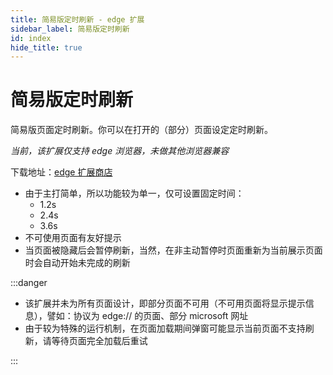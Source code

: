 ```yaml
---
title: 简易版定时刷新 - edge 扩展
sidebar_label: 简易版定时刷新
id: index
hide_title: true
---
```


# 简易版定时刷新

<Favicon href="/icon/simple-refresh.ico" />

简易版页面定时刷新。你可以在打开的（部分）页面设定定时刷新。

_当前，该扩展仅支持 edge 浏览器，未做其他浏览器兼容_

下载地址：[edge 扩展商店](https://microsoftedge.microsoft.com/addons/detail/nfdpkdmkbcdbjogjnhhmldmodbjmplna)

- 由于主打简单，所以功能较为单一，仅可设置固定时间：
  - 1.2s
  - 2.4s
  - 3.6s
- 不可使用页面有友好提示
- 当页面被隐藏后会暂停刷新，当然，在非主动暂停时页面重新为当前展示页面时会自动开始未完成的刷新

:::danger

- 该扩展并未为所有页面设计，即部分页面不可用（不可用页面将显示提示信息），譬如：协议为 edge:// 的页面、部分 microsoft 网址
- 由于较为特殊的运行机制，在页面加载期间弹窗可能显示当前页面不支持刷新，请等待页面完全加载后重试

:::
